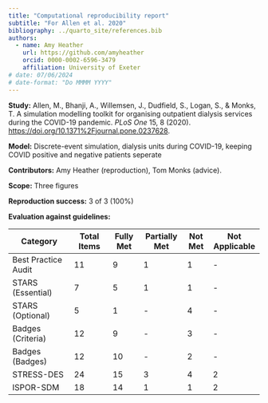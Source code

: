 ```yaml
---
title: "Computational reproducibility report"
subtitle: "For Allen et al. 2020"
bibliography: ../quarto_site/references.bib
authors:
  - name: Amy Heather
    url: https://github.com/amyheather
    orcid: 0000-0002-6596-3479
    affiliation: University of Exeter
# date: 07/06/2024
# date-format: "Do MMMM YYYY"
---
```


**Study:** Allen, M., Bhanji, A., Willemsen, J., Dudfield, S., Logan, S., & Monks, T. A simulation modelling toolkit for organising outpatient dialysis services during the COVID-19 pandemic. *PLoS One* 15, 8 (2020). <https://doi.org/10.1371%2Fjournal.pone.0237628>.

**Model:** Discrete-event simulation, dialysis units during COVID-19, keeping COVID positive and negative patients seperate

**Contributors:** Amy Heather (reproduction), Tom Monks (advice).

**Scope:** Three figures

**Reproduction success:** 3 of 3 (100%)

**Evaluation against guidelines:**

| Category            | Total Items | Fully Met | Partially Met | Not Met | Not Applicable |
|---------------------|-------------|-----------|---------------|---------|----------------|
| Best Practice Audit | 11          | 9         | 1             | 1       | -              |
| STARS (Essential)   | 7           | 5         | 1             | 1       | -              |
| STARS (Optional)    | 5           | 1         | -             | 4       | -              |
| Badges (Criteria)   | 12          | 9         | -             | 3       | -              |
| Badges (Badges)     | 12          | 10        | -             | 2       | -              |
| STRESS-DES          | 24          | 15        | 3             | 4       | 2              |
| ISPOR-SDM           | 18          | 14        | 1             | 1       | 2              |
